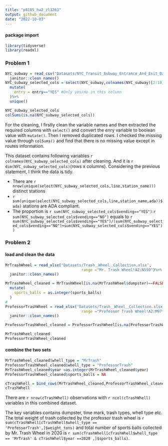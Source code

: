```yaml
---
title: "p8105_hw2_zl3263"
output: github_document
date: "2022-10-03"
---
```

#### package import
```r
library(tidyverse)
library(readxl)
```

### Problem 1

```r
NYC_subway = read_csv("Datasets/NYC_Transit_Subway_Entrance_And_Exit_Data.csv") %>%
  janitor::clean_names()
NYC_subway_selected_cols = select(NYC_subway,colnames(NYC_subway)[2:18],vending,ada)%>%
  mutate(
    entry = entry=="YES" #Only yes/no in this column
  )%>%
  unique()

NYC_subway_selected_cols
colSums(is.na(NYC_subway_selected_cols))

```
For the cleaning, I firstly clean the variable names and then extracted the required columns with `select()` and convert the enry variable to boolean value with `mutate()`. Then I removed duplicated rows. I checked the missing value through `colSums()` and find that there is no missing value except in routes information.

This dataset contains following variables `r colnames(NYC_subway_selected_cols)` after cleaning. And it is `r dim(NYC_subway_selected_cols)`(rows x columns). Considering the previous statement, I think the data is tidy.


+ There are `r nrow(unique(select(NYC_subway_selected_cols,line,station_name)))` distinct stations
+ `r sum(unique(select(NYC_subway_selected_cols,line,station_name,ada))$ada)` stations are ADA compliant.
+ The proportion is `r sum(NYC_subway_selected_cols$vending=="YES")`:`r sum(NYC_subway_selected_cols$vending=="NO")` equals to `r sum(NYC_subway_selected_cols$vending=="YES")/(sum(NYC_subway_selected_cols$vending=="NO")+sum(NYC_subway_selected_cols$vending=="YES"))`

### Problem 2

#### load and clean the data
```r
MrTrashWheel = read_xlsx('Datasets/Trash＿Wheel＿Collection.xlsx', 
                                  range ="Mr. Trash Wheel!A2:N550")%>%
  janitor::clean_names()

MrTrashWheel_cleaned = MrTrashWheel[is.na(MrTrashWheel$dumpster)==FALSE & MrTrashWheel$dumpster!='Grand Total',]%>%
  mutate(
    sports_balls = as.integer(sports_balls)
  )
#
ProfessorTrashWheel = read_xlsx('Datasets/Trash＿Wheel＿Collection.xlsx', 
                                  range ="Professor Trash Wheel!A2:M97")%>%
  janitor::clean_names()

ProfessorTrashWheel_cleaned = ProfessorTrashWheel[is.na(ProfessorTrashWheel$dumpster)==FALSE,]

MrTrashWheel_cleaned
ProfessorTrashWheel_cleaned
```
#### combine the two sets
```r
MrTrashWheel_cleaned$whell_type = "MrTrash"
ProfessorTrashWheel_cleaned$whell_type = "ProfessorTrash"
MrTrashWheel_cleaned$year =as.integer(MrTrashWheel_cleaned$year) 
ProfessorTrashWheel_cleaned$sports_balls = NA

cTrashWhell = bind_rows(MrTrashWheel_cleaned,ProfessorTrashWheel_cleaned)
cTrashWhell
```
There are `r nrow(cTrashWhell)` observations with `r ncol(cTrashWhell)` variables in this combined dataset. 

The key variables contains dumpster, time mark, trash types, whell type etc. The total weight of trash collected by the professor trash wheel is `r sum(cTrashWhell[cTrashWhell$whell_type == 'ProfessorTrash',]$weight_tons)` and total number of sports balls collected by Mr. Trash Wheel in 2020 is `r sum(cTrashWhell[cTrashWhell$whell_type == 'MrTrash' & cTrashWhell$year ==2020 ,]$sports_balls)`.











